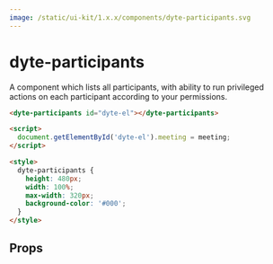 ```yaml
---
image: /static/ui-kit/1.x.x/components/dyte-participants.svg
---
```


# dyte-participants

A component which lists all participants, with ability to
run privileged actions on each participant according to your permissions.

```html
<dyte-participants id="dyte-el"></dyte-participants>

<script>
  document.getElementById('dyte-el').meeting = meeting;
</script>

<style>
  dyte-participants {
    height: 480px;
    width: 100%;
    max-width: 320px;
    background-color: '#000';
  }
</style>
```

## Props

<PropsTable of="dyte-participants" />
